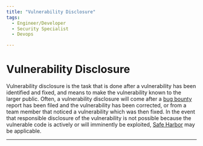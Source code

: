 ```yaml
---
title: "Vulnerability Disclosure"
tags:
  - Engineer/Developer
  - Security Specialist
  - Devops

---
```



<TagProvider>
<TagFilter />

# Vulnerability Disclosure

<TagList tags={frontmatter.tags} />
<AttributionList contributors={frontmatter.contributors} />

Vulnerability disclosure is the task that is done after a vulnerability has been identified and fixed, and means to make the vulnerability known to the larger public. Often, a vulnerability disclosure will come after a [bug bounty](/vulnerability-disclosure/bug-bounties) report has been filed and the vulnerability has been corrected, or from a team member that noticed a vulnerability which was then fixed. In the event that responsible disclosure of the vulnerability is not possible because the vulnerable code is actively or will imminently be exploited, [Safe Harbor](/safe-harbor/overview) may be applicable.

---

</TagProvider>
<ContributeFooter />